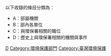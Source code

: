 {{Catmore|行政院環境保護署}}

以下收錄的條目分類為：
*A：部屬機關
*B：部內各單位
*C：與環保署相關的職位
*D：歷史上與環保署相關的機關與事件

[[Category:中華民國中央行政機關|D]]
[[Category:環境保護部門|Category:環境保護部門]]
[[Category:臺灣環境保護|Category:臺灣環境保護]]